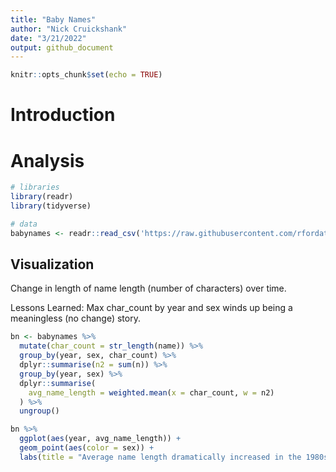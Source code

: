 ```yaml
---
title: "Baby Names"
author: "Nick Cruickshank"
date: "3/21/2022"
output: github_document
---
```


```r
knitr::opts_chunk$set(echo = TRUE)
```

# Introduction


# Analysis

```r
# libraries
library(readr)
library(tidyverse)
```

```r
# data
babynames <- readr::read_csv('https://raw.githubusercontent.com/rfordatascience/tidytuesday/master/data/2022/2022-03-22/babynames.csv')
```

## Visualization

Change in length of name length (number of characters) over time. 

Lessons Learned: Max char_count by year and sex winds up being a meaningless (no change) story.

```r
bn <- babynames %>%
  mutate(char_count = str_length(name)) %>%
  group_by(year, sex, char_count) %>%
  dplyr::summarise(n2 = sum(n)) %>%
  group_by(year, sex) %>%
  dplyr::summarise(
    avg_name_length = weighted.mean(x = char_count, w = n2)
  ) %>%
  ungroup() 

bn %>%
  ggplot(aes(year, avg_name_length)) + 
  geom_point(aes(color = sex)) + 
  labs(title = "Average name length dramatically increased in the 1980s")
```

